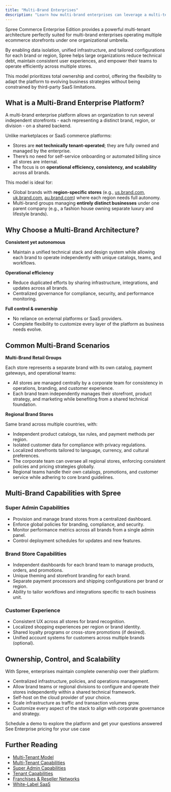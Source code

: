 ```yaml
---
title: "Multi-Brand Enterprises"
description: "Learn how multi-brand enterprises can leverage a multi-tenant architecture."
---
```


Spree Commerce Enterprise Edition provides a powerful multi-tenant architecture perfectly suited for multi-brand enterprises operating multiple ecommerce storefronts under one organizational umbrella.

By enabling data isolation, unified infrastructure, and tailored configurations for each brand or region, Spree helps large organizations reduce technical debt, maintain consistent user experiences, and empower their teams to operate efficiently across multiple stores.

This model prioritizes total ownership and control, offering the flexibility to adapt the platform to evolving business strategies without being constrained by third-party SaaS limitations.

## What is a Multi-Brand Enterprise Platform?

A multi-brand enterprise platform allows an organization to run several independent storefronts - each representing a distinct brand, region, or division - on a shared backend.

Unlike marketplaces or SaaS commerce platforms:

- Stores are **not technically tenant-operated**; they are fully owned and managed by the enterprise.
- There’s no need for self-service onboarding or automated billing since all stores are internal.
- The focus is on **operational efficiency, consistency, and scalability** across all brands.

This model is ideal for:

- Global brands with **region-specific stores** (e.g., [us.brand.com](http://us.brand.com), [uk.brand.com](http://uk.brand.com), [au.brand.com](http://au.brand.com)) where each region needs full autonomy.
- Multi-brand groups managing **entirely distinct businesses** under one parent company (e.g., a fashion house owning separate luxury and lifestyle brands).

## Why Choose a Multi-Brand Architecture?

**Consistent yet autonomous**
- Maintain a unified technical stack and design system while allowing each brand to operate independently with unique catalogs, teams, and workflows.
  
**Operational efficiency**
- Reduce duplicated efforts by sharing infrastructure, integrations, and updates across all brands.
- Centralized governance for compliance, security, and performance monitoring.

**Full control & ownership**
- No reliance on external platforms or SaaS providers.
- Complete flexibility to customize every layer of the platform as business needs evolve.

## Common Multi-Brand Scenarios

**Multi-Brand Retail Groups**

Each store represents a separate brand with its own catalog, payment gateways, and operational teams: 

- All stores are managed centrally by a corporate team for consistency in operations, branding, and customer experience.
- Each brand team independently manages their storefront, product strategy, and marketing while benefiting from a shared technical foundation.

**Regional Brand Stores**

Same brand across multiple countries, with:

- Independent product catalogs, tax rules, and payment methods per region.
- Isolated customer data for compliance with privacy regulations.
- Localized storefronts tailored to language, currency, and cultural preferences.
- The corporate team can oversee all regional stores, enforcing consistent policies and pricing strategies globally.
- Regional teams handle their own catalogs, promotions, and customer service while adhering to core brand guidelines.

## Multi-Brand Capabilities with Spree

### Super Admin Capabilities

- Provision and manage brand stores from a centralized dashboard.
- Enforce global policies for branding, compliance, and security.
- Monitor performance metrics across all brands from a single admin panel.
- Control deployment schedules for updates and new features.

### Brand Store Capabilities

- Independent dashboards for each brand team to manage products, orders, and promotions.
- Unique theming and storefront branding for each brand.
- Separate payment processors and shipping configurations per brand or region.
- Ability to tailor workflows and integrations specific to each business unit.

### Customer Experience

- Consistent UX across all stores for brand recognition.
- Localized shopping experiences per region or brand identity.
- Shared loyalty programs or cross-store promotions (if desired).
- Unified account systems for customers across multiple brands (optional).

## Ownership, Control, and Scalability

With Spree, enterprises maintain complete ownership over their platform:

- Centralized infrastructure, policies, and operations management.
- Allow brand teams or regional divisions to configure and operate their stores independently within a shared technical framework.
- Self-host on the cloud provider of your choice.
- Scale infrastructure as traffic and transaction volumes grow.
- Customize every aspect of the stack to align with corporate governance and strategy.

<Columns cols={2}>
  <Card title="Book a Demo" icon="eye" href="https://getvendo.com/book-a-demo/" cta="Click here">
    Schedule a demo to explore the platform and get your questions answered
  </Card>

  <Card title="Ask for Pricing" icon="dollar-sign" href="https://spreecommerce.org/get-started/" cta="Click here">
    See Enterprise pricing for your use case
  </Card>
</Columns>

## Further Reading
- [<u>Multi-Tenant Model</u>](https://spreecommerce.org/docs/use-case/multi-tenant-platform/multi-tenant-model)
- [<u>Multi-Tenant Capabilities</u>](https://spreecommerce.org/docs/use-case/multi-tenant-platform/multi-tenant-capabilities)
- [<u>Super Admin Capabilities</u>](https://spreecommerce.org/docs/use-case/multi-tenant-platform/super-admin-capabilities)
- [<u>Tenant Capabilities</u>](https://spreecommerce.org/docs/use-case/multi-tenant-platform/tenant-capabilities)
- [<u>Franchises & Reseller Networks</u>](https://spreecommerce.org/docs/use-case/multi-tenant-platform/franchises-and-reseller-networks)
- [<u>White-Label SaaS</u>](https://spreecommerce.org/docs/use-case/multi-tenant-platform/white-label-saas)